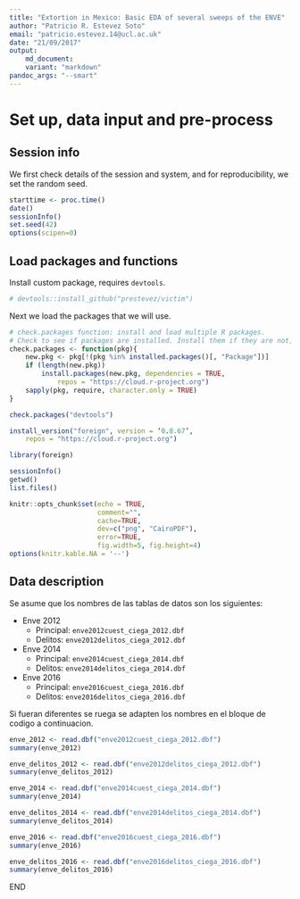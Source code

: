```yaml
---
title: "Extortion in Mexico: Basic EDA of several sweeps of the ENVE"
author: "Patricio R. Estevez Soto"
email: "patricio.estevez.14@ucl.ac.uk"
date: "21/09/2017"
output:
    md_document:
    variant: "markdown"
pandoc_args: "--smart"
---
```


# Set up, data input and pre-process

## Session info

We first check details of the session and system, and for reproducibility, we set the random seed.

```r
starttime <- proc.time()
date()
sessionInfo()
set.seed(42)
options(scipen=0)
```

## Load packages and functions

Install custom package, requires `devtools`.

```r
# devtools::install_github("prestevez/victim")
```

Next we load the packages that we will use.

```r

# check.packages function: install and load multiple R packages.
# Check to see if packages are installed. Install them if they are not, then load them into the R session.
check.packages <- function(pkg){
    new.pkg <- pkg[!(pkg %in% installed.packages()[, "Package"])]
    if (length(new.pkg))
        install.packages(new.pkg, dependencies = TRUE,
            repos = "https://cloud.r-project.org")
    sapply(pkg, require, character.only = TRUE)
}

check.packages("devtools")

install_version("foreign", version = ‘0.8.67’,
    repos = "https://cloud.r-project.org")

library(foreign)

sessionInfo()
getwd()
list.files()
```

```r
knitr::opts_chunk$set(echo = TRUE,
                      comment="",
                      cache=TRUE,
                      dev=c("png", "CairoPDF"),
                      error=TRUE,
                      fig.width=5, fig.height=4)
options(knitr.kable.NA = '--')
```


## Data description  

Se asume que los nombres de las tablas de datos son los siguientes:


- Enve 2012
    - Principal: `enve2012cuest_ciega_2012.dbf`
    - Delitos: `enve2012delitos_ciega_2012.dbf`
- Enve 2014
    - Principal: `enve2014cuest_ciega_2014.dbf`
    - Delitos: `enve2014delitos_ciega_2014.dbf`
- Enve 2016
    - Principal: `enve2016cuest_ciega_2016.dbf`
    - Delitos: `enve2016delitos_ciega_2016.dbf`

Si fueran diferentes se ruega se adapten los nombres en el bloque de codigo a continuacion.

```r
enve_2012 <- read.dbf("enve2012cuest_ciega_2012.dbf")
summary(enve_2012)

enve_delitos_2012 <- read.dbf("enve2012delitos_ciega_2012.dbf")
summary(enve_delitos_2012)

enve_2014 <- read.dbf("enve2014cuest_ciega_2014.dbf")
summary(enve_2014)

enve_delitos_2014 <- read.dbf("enve2014delitos_ciega_2014.dbf")
summary(enve_delitos_2014)

enve_2016 <- read.dbf("enve2016cuest_ciega_2016.dbf")
summary(enve_2016)

enve_delitos_2016 <- read.dbf("enve2016delitos_ciega_2016.dbf")
summary(enve_delitos_2016)

```

END
